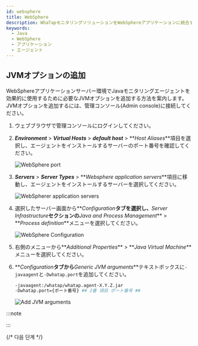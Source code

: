 ```yaml
---
id: websphere
title: WebSphere
description: WhaTapモニタリングソリューションをWebSphereアプリケーションに統合するためのJVM(Java Virtual Machine) オプションの追加方法についての詳細な案内を提供します。本文書は、Javaエージェントのインストール後、WebSphereアプリケーションの性能および可用性をモニタリングするために必要なJVM設定を適用する手順を説明します。エージェントをインストールする際に必要なJVMオプションの構成とWebSphereとの統合に最適な設定方法、ヒープヒストグラムの照会方法が含まれています。
keywords:
  - Java
  - WebSphere
  - アプリケーション
  - エージェント
---
```


## JVMオプションの追加

WebSphereアプリケーションサーバー環境でJavaモニタリングエージェントを効果的に使用するために必要なJVMオプションを追加する方法を案内します。JVMオプションを追加するには、管理コンソール(Admin console)に接続してください。

1. ウェブブラウザで管理コンソールにログインしてください。

2. **_Environment_** > **_Virtual Hosts_** > **_default host_** > **_Host Aliases_**項目を選択し、エージェントをインストールするサーバーのポート番号を確認してください。

   ![WebSphere port](https://img.whatap.io/media/agent_java/install/330.png)

3. **_Servers_** > **_Server Types_** > **_Websphere application servers_**項目に移動し、エージェントをインストールするサーバーを選択してください。

   ![WebSpherer application servers](https://img.whatap.io/media/agent_java/install/300.png)

4. 選択したサーバー画面から**_Configuration_**タブを選択し、**_Server Infrastructure_**セクションの**_Java and Process Management_** > **_Process definition_**メニューを選択してください。

   ![WebSphere Configuration](https://img.whatap.io/media/agent_java/install/310.png)

5. 右側のメニューから**_Additional Properties_** > **_Java Virtual Machine_**メニューを選択してください。

6. **_Configuration_**タブから**_Generic JVM arguments_**テキストボックスに`-javaagent`と`-Dwhatap.port`を追加してください。

   ```bash
   -javaagent:/whatap/whatap.agent-X.Y.Z.jar
   -Dwhatap.port={ポート番号} ## 2番 項目 ポート番号 ##
   ```

   ![Add JVM arguments](https://img.whatap.io/media/agent_java/install/340.png)

:::note


<Java17 />

:::


<Setheapmemory />

{/* 다음 단계 */}

<Nextstep />
